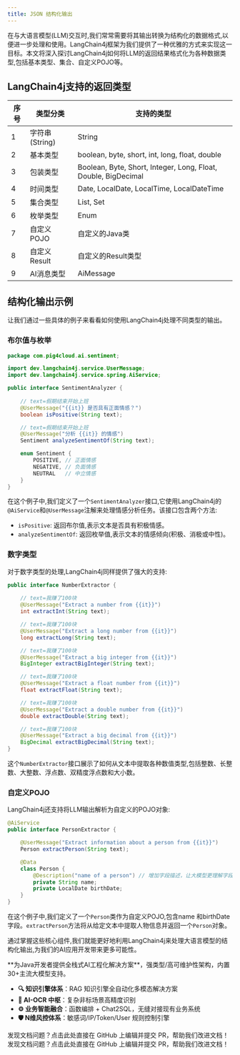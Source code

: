 ```yaml
---
title: JSON 结构化输出
---
```



在与大语言模型(LLM)交互时,我们常常需要将其输出转换为结构化的数据格式,以便进一步处理和使用。LangChain4j框架为我们提供了一种优雅的方式来实现这一目标。本文将深入探讨LangChain4j如何将LLM的返回结果格式化为各种数据类型,包括基本类型、集合、自定义POJO等。

## LangChain4j支持的返回类型


| 序号 | 类型分类            | 支持的类型                                         |
| ---- | ------------------- | ------------------------------------------------ |
| 1    | 字符串 (String)      | String                                           |
| 2    | 基本类型            | boolean, byte, short, int, long, float, double   |
| 3    | 包装类型            | Boolean, Byte, Short, Integer, Long, Float, Double, BigDecimal |
| 4    | 时间类型            | Date, LocalDate, LocalTime, LocalDateTime        |
| 5    | 集合类型            | List, Set                                        |
| 6    | 枚举类型            | Enum                                             |
| 7    | 自定义POJO          | 自定义的Java类                                    |
| 8    | 自定义Result        | 自定义的Result类型                                |
| 9    | AI消息类型          | AiMessage                                        |


## 结构化输出示例
让我们通过一些具体的例子来看看如何使用LangChain4j处理不同类型的输出。

### 布尔值与枚举
```java
package com.pig4cloud.ai.sentiment;

import dev.langchain4j.service.UserMessage;
import dev.langchain4j.service.spring.AiService;

public interface SentimentAnalyzer {
    
    // text=假期结束开始上班
    @UserMessage("{{it}} 是否具有正面情感？")
    boolean isPositive(String text);

    // text=假期结束开始上班
    @UserMessage("分析 {{it}} 的情感")
    Sentiment analyzeSentimentOf(String text);

    enum Sentiment {
        POSITIVE, // 正面情感
        NEGATIVE, // 负面情感
        NEUTRAL   // 中立情感
    }
}

```

在这个例子中,我们定义了一个`SentimentAnalyzer`接口,它使用LangChain4j的`@AiService`和`@UserMessage`注解来处理情感分析任务。该接口包含两个方法:

+ `isPositive`: 返回布尔值,表示文本是否具有积极情感。
+ `analyzeSentimentOf`: 返回枚举值,表示文本的情感倾向(积极、消极或中性)。

### 数字类型
对于数字类型的处理,LangChain4j同样提供了强大的支持:


```java
public interface NumberExtractor {
    
    // text=我赚了100块
    @UserMessage("Extract a number from {{it}}")
    int extractInt(String text);

    // text=我赚了100块
    @UserMessage("Extract a long number from {{it}}")
    long extractLong(String text);

    // text=我赚了100块
    @UserMessage("Extract a big integer from {{it}}")
    BigInteger extractBigInteger(String text);

    // text=我赚了100块
    @UserMessage("Extract a float number from {{it}}")
    float extractFloat(String text);

    // text=我赚了100块
    @UserMessage("Extract a double number from {{it}}")
    double extractDouble(String text);

    // text=我赚了100块
    @UserMessage("Extract a big decimal from {{it}}")
    BigDecimal extractBigDecimal(String text);
}

```

这个`NumberExtractor`接口展示了如何从文本中提取各种数值类型,包括整数、长整数、大整数、浮点数、双精度浮点数和大小数。

### 自定义POJO

LangChain4j还支持将LLM输出解析为自定义的POJO对象: 

```java
@AiService
public interface PersonExtractor {

    @UserMessage("Extract information about a person from {{it}}")
    Person extractPerson(String text);

    @Data
    class Person {
        @Description("name of a person") // 增加字段描述，让大模型更理解字段含义
        private String name;
        private LocalDate birthDate;
    }
}

```

在这个例子中,我们定义了一个`Person`类作为自定义POJO,包含name 和birthDate字段。`extractPerson`方法将从给定文本中提取人物信息并返回一个`Person`对象。

通过掌握这些核心组件,我们就能更好地利用LangChain4j来处理大语言模型的结构化输出,为我们的AI应用开发带来更多可能性。

<Card title="PIG AI应用开发平台 | 适合中大型企业构建自主可控的AI中台" icon="link" href="https://ai.pig4cloud.com">
**为Java开发者提供全栈式AI工程化解决方案**，强类型/高可维护性架构，内置30+主流大模型支持。

- **🔍 知识引擎体系**：RAG 知识引擎全自动化多模态解决方案
- **📝 AI-OCR 中枢**：复杂非标场景高精度识别
- **⚙️ 业务智能融合**：函数编排 + Chat2SQL，无缝对接现有业务系统
- **🛡️ N维风控体系**：敏感词/IP/Token/User 规则控制引擎
</Card>

<Card title="文档有误？请协助编辑" icon="pencil" href="https://github.com/javaai-pig4cloud-com/javaai-docs/edit/main/docs/09JSON输出.mdx">
  发现文档问题？点击此处直接在 GitHub 上编辑并提交 PR，帮助我们改进文档！
</Card>



<Card title="文档有误？请协助编辑" icon="pencil" href="https://github.com/javaai-pig4cloud-com/javaai-docs/edit/main/docs/09-json-output.mdx">
  发现文档问题？点击此处直接在 GitHub 上编辑并提交 PR，帮助我们改进文档！
</Card>
